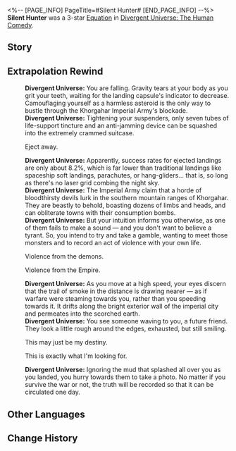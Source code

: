 <%-- [PAGE_INFO]
PageTitle=#Silent Hunter#
[END_PAGE_INFO] --%>
{{Removed|Equation}}
{{Equation Infobox
|period   = The Human Comedy
|rarity   = 3
|path1    = Remembrance*7
|path2    = The Hunt*5
|effect   = When enemy targets enter battle, there is a {{Color|h|100%}} base chance for them to be inflicted with {{Extra Effect|Dissociation|60000002}} that lasts for {{Color|h|1}} turn(s). Enemies in {{Extra Effect|Dissociation|60000002}} will resist all DMG, and all CRIT DMG and Break DMG taken are tallied. When the effect is dispelled, additionally deals a set amount of CRIT DMG equal to {{Color|h|150%}} of the tallied value to all enemies. When the tallied value reaches {{Color|h|50%}} of the target's Max HP, {{Extra Effect|Dissociation|60000002}} will immediately be dispelled.
|mentions = 
}}
'''Silent Hunter''' was a 3-star [[Divergent Universe: The Human Comedy/Equations|Equation]] in [[Divergent Universe: The Human Comedy]].

==Story==
{{Description|For the royals and nobles of court, as well as the luminaries with their masteries, their deeds are known throughout the universe, to all who hear their tales. But to you, this is the most banal story of them all. How would youngsters aboard subspace warp jump ships even imagine that in the gloomy underground, there are mine-digging Tellarians who have never even linked up with the Interastral Peace Network before? Those ostentatious merchants sipping on fine wine at Pier Point, they could never hear the lamentations of the Hyper-distant Delivery porters.<br /><br />Their voices are too meek, like the snow in early winter, never fully formed before they melt. You will howl in the stead of those muted throats, to let the universe hear the voices of the dust. You will infiltrate the pitch-black nocturne, to tell the people not to go quietly in the night. You are recording the joys in the dirt treated with spite by others, recording the tragedies and evils on the battlefields of dictators and butchers.<br /><br />If all of humanity has lost its voice, then you will become their final tongue.}}
<!--
==Gameplay Notes==
* 
-->
==Extrapolation Rewind==
{{Dialogue Start}}
:'''Divergent Universe:''' You are falling. Gravity tears at your body as you grit your teeth, waiting for the landing capsule's indicator to decrease. Camouflaging yourself as a harmless asteroid is the only way to bustle through the Khorgahar Imperial Army's blockade.
:'''Divergent Universe:''' Tightening your suspenders, only seven tubes of life-support tincture and an anti-jamming device can be squashed into the extremely crammed suitcase.
:{{DIcon|Arrow}} Eject away.
:'''Divergent Universe:''' Apparently, success rates for ejected landings are only about 8.2%, which is far lower than traditional landings like spaceship soft landings, parachutes, or hang-gliders... that is, so long as there's no laser grid combing the night sky.
:'''Divergent Universe:''' The Imperial Army claim that a horde of bloodthirsty devils lurk in the southern mountain ranges of Khorgahar. They are beastly to behold, boasting dozens of limbs and heads, and can obliterate towns with their consumption bombs.
:'''Divergent Universe:''' But your intuition informs you otherwise, as one of them fails to make a sound &mdash; and you don't want to believe a tyrant. So, you intend to try and take a gamble, wanting to meet those monsters and to record an act of violence with your own life.
:{{DIcon|Arrow}} Violence from the demons.
:{{DIcon|Arrow}} Violence from the Empire.
:'''Divergent Universe:''' As you move at a high speed, your eyes discern that the trail of smoke in the distance is drawing nearer &mdash; as if warfare were steaming towards you, rather than you speeding towards it. It drifts along the bright exterior wall of the imperial city and permeates into the scorched earth.
:'''Divergent Universe:''' You see someone waving to you, a future friend. They look a little rough around the edges, exhausted, but still smiling.
:{{DIcon|Arrow}} This may just be my destiny.
:{{DIcon|Arrow}} This is exactly what I'm looking for.
:'''Divergent Universe:''' Ignoring the mud that splashed all over you as you landed, you hurry towards them to take a photo. No matter if you survive the war or not, the truth will be recorded so that it can be circulated one day.
{{Dialogue End}}

==Other Languages==
{{Other Languages
|en   = Silent Hunter
|zhs  = 沉默猎手
|zht  = 沉默獵手
|ja   = {{Rubi|沈黙|ちんもく}}の{{Rubi|狩人|かりゅうど}}
|ko   = 침묵하는 사냥꾼
|es   = Cazador taciturno
|fr   = Chasseur silencieux
|ru   = Молчаливый охотник
|th   = นักล่าผู้เงียบงัน
|vi   = Thợ Săn Trầm Tư
|de   = Schweigsamer Jäger
|id   = Silent Hunter
|pt   = Caçador Silencioso
}}

==Change History==
{{Change History|2.3}}